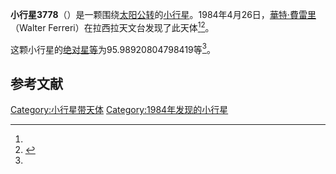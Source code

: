 {{Infobox planet
| bgcolour = #FFFFC0
| name = 3778 Regge
| symbol = 
| image = 
| caption = 
| discovery = yes
| discovery_ref = 
| discoverer = [[華特·費雷里|華特·費雷里]]
| discovery_site = [[拉西拉天文台|拉西拉天文台]] 
| discovered = 1984年4月26日
| designations = yes
| mp_name = 
| named_after = 
| alt_names = 1984 HK1/ 1976 SX1 / 1981 UC11
| mp_category = [[主带小行星|主带小行星]]
| orbit_ref = <ref name="a">[http://ssd.jpl.nasa.gov/sbdb.cgi?sstr=3778 3778 Regge] {{Wayback|url=http://ssd.jpl.nasa.gov/sbdb.cgi?sstr=3778 |date=20200918003606 }}，小行星數據庫瀏覽器（JPL Small-Body Database Browser）－[[美国国家航空航天局|美国国家航空航天局]]喷气推进实验室</ref>
| epoch = 2456400.5 (2013年4月18日更新)
| aphelion = {{convert|2.98621058453584|AU|km|3|abbr=on|lk=out}}
| perihelion = {{convert|2.755756007339841|AU|km|3|abbr=on}}
| semimajor = {{convert|2.87098329593784|AU|km|3|abbr=on}}
| eccentricity = 0.04013513
| period = 1776.824056 [[日|日]]<br />4.86[[儒略年|儒略年]]
| avg_speed = 
| inclination = 1.370019774777462
| asc_node = 339.5506506028793
| mean_anomaly = 
| arg_peri = 95.98920804798419
| satellites = 
| physical_characteristics = yes
| dimensions = 
| mass = 
| density = 
| surface_grav = 
| escape_velocity = 
| sidereal_day = 
| axial_tilt = 
| pole_ecliptic_lat = 
| pole_ecliptic_lon = 
| albedo = 
| temperatures= 
| temp_name1 = 
| mean_temp_1 = 
| max_temp_1 = 
| temp_name2 = 
| max_temp_2 = 
| spectral_type = 
| abs_magnitude = 95.98920804798419
}}

'''小行星3778'''（{{lang-en|3778 Regge}}）是一颗围绕[[太阳|太阳]][[公转|公转]]的[[小行星|小行星]]。1984年4月26日，[[華特·費雷里|華特·費雷里]]（Walter Ferreri）在拉西拉天文台发现了此天体<ref name="a" /><ref>{{cite news|title=小行星列表|url=http://cfa-www.harvard.edu/iau/lists/NumberedMPs.txt|accessdate=2013-07-08|newspaper=哈佛大学|archive-date=2008-05-17|archive-url=https://web.archive.org/web/20080517010638/http://cfa-www.harvard.edu/iau/lists/NumberedMPs.txt|dead-url=no}}</ref>。

这颗小行星的[[绝对星等|绝对星等]]为95.98920804798419等<ref name="a" />。

==参考文献==
{{reflist}}
{{Minor Planet Number|[[小行星3777|小行星3777]]|[[小行星3779|小行星3779]]}}

{{小天体}}

[[Category:小行星带天体|Category:小行星带天体]]
[[Category:1984年发现的小行星|Category:1984年发现的小行星]]

{{asteroid-stub}}